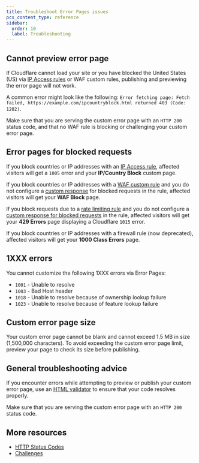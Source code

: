 ```yaml
---
title: Troubleshoot Error Pages issues
pcx_content_type: reference
sidebar:
  order: 10
  label: Troubleshooting
---
```


## Cannot preview error page

If Cloudflare cannot load your site or you have blocked the United States (US) via [IP Access rules](/waf/tools/ip-access-rules/) or WAF custom rules, publishing and previewing the error page will not work.

A common error might look like the following: `Error fetching page: Fetch failed, https://example.com/ipcountryblock.html returned 403 (Code: 1202)`.

Make sure that you are serving the custom error page with an `HTTP 200` status code, and that no WAF rule is blocking or challenging your custom error page.

## Error pages for blocked requests

If you block countries or IP addresses with an [IP Access rule](/waf/tools/ip-access-rules/), affected visitors will get a `1005` error and your **IP/Country Block** custom page.

If you block countries or IP addresses with a [WAF custom rule](/waf/custom-rules/) and you do not configure a [custom response](/waf/custom-rules/create-dashboard/#configure-a-custom-response-for-blocked-requests) for blocked requests in the rule, affected visitors will get your **WAF Block** page.

If you block requests due to a [rate limiting rule](/waf/rate-limiting-rules/) and you do not configure a [custom response for blocked requests](/waf/rate-limiting-rules/create-zone-dashboard/#configure-a-custom-response-for-blocked-requests) in the rule, affected visitors will get your **429 Errors** page displaying a Cloudflare `1015` error.

If you block countries or IP addresses with a firewall rule (now deprecated), affected visitors will get your **1000 Class Errors** page.

## 1XXX errors

You cannot customize the following 1XXX errors via Error Pages:

- `1001` - Unable to resolve
- `1003` - Bad Host header
- `1018` - Unable to resolve because of ownership lookup failure
- `1023` - Unable to resolve because of feature lookup failure

## Custom error page size

Your custom error page cannot be blank and cannot exceed 1.5 MB in size (1,500,000 characters). To avoid exceeding the custom error page limit, preview your page to check its size before publishing.

## General troubleshooting advice

If you encounter errors while attempting to preview or publish your custom error page, use an [HTML validator](https://validator.w3.org/) to ensure that your code resolves properly.

Make sure that you are serving the custom error page with an `HTTP 200` status code.

## More resources

- [HTTP Status Codes](/support/troubleshooting/http-status-codes/)
- [Challenges](/cloudflare-challenges/)
